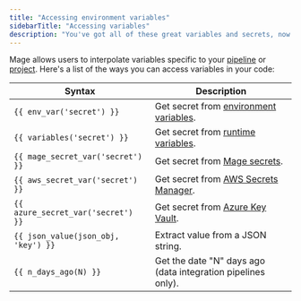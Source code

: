 ```yaml
---
title: "Accessing environment variables"
sidebarTitle: "Accessing variables"
description: "You've got all of these great variables and secrets, now let's put them to use. Learn how to access them in your code. 🦸🏻‍♂️"
---
```


Mage allows users to interpolate variables specific to your [pipeline](/getting-started/runtime-variable) or [project](/development/variables/environment-variables). Here's a list of the ways you can access variables in your code:

| Syntax                              | Description                                                                           |
| ----------------------------------- | ------------------------------------------------------------------------------------- |
| `{{ env_var('secret') }}`           | Get secret from [environment variables](development/variables/environment-variables). |
| `{{ variables('secret') }}`         | Get secret from [runtime variables](getting-started/runtime-variable).                |
| `{{ mage_secret_var('secret') }}`   | Get secret from [Mage secrets](development/variables/secrets).                        |
| `{{ aws_secret_var('secret') }}`    | Get secret from [AWS Secrets Manager](production/deploying-to-cloud/secrets/AWS).     |
| `{{ azure_secret_var('secret') }}`  | Get secret from [Azure Key Vault](production/deploying-to-cloud/secrets/Azure).       |
| `{{ json_value(json_obj, 'key') }}` | Extract value from a JSON string.                                                     |
| `{{ n_days_ago(N) }}`               | Get the date "N" days ago (data integration pipelines only).                          |
